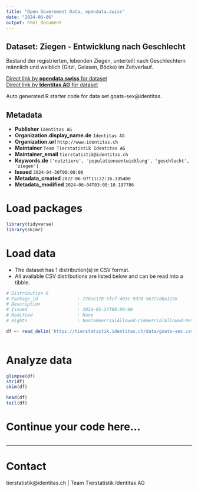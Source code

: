 ```yaml
---
title: "Open Government Data, opendata.swiss"
date: "2024-06-06"
output: html_document
---
```


## Dataset: Ziegen - Entwicklung nach Geschlecht

Bestand der registrierten, lebenden Ziegen, unterteilt nach Geschlechtern männlich und weiblich (Gitzi, Geissen, Böcke) im Zeitverlauf. 

[Direct link by **opendata.swiss** for dataset](https://opendata.swiss/de/dataset/ziegen-entwicklung-nach-geschlecht)<br>
[Direct link by **Identitas AG** for dataset](https://tierstatistik.identitas.ch/)

Auto generated R starter code for data set goats-sex@identitas.

## Metadata

- **Publisher** `Identitas AG`
- **Organization.display_name.de** `Identitas AG`
- **Organization.url** `http://www.identitas.ch`
- **Maintainer** `Team Tierstatistik Identitas AG`
- **Maintainer_email** `tierstatistik@identitas.ch`
- **Keywords.de** `['nutztiere', 'populationsentwicklung', 'geschlecht', 'ziegen']`
- **Issued** `2024-04-30T00:00:00`
- **Metadata_created** `2022-06-07T11:22:16.335400`
- **Metadata_modified** `2024-06-04T03:08:10.197786`


# Load packages

```r

library(tidyverse)
library(skimr)

```

# Load data

-   The dataset has 1 distribution(s) in CSV format.
-   All available CSV distributions are listed below and can be read into a tibble.

```r

# Distribution 0
# Package_id               : 728ae178-5fcf-4031-9d78-5672cd8a1258
# Description              : 
# Issued                   : 2024-05-27T00:00:00
# Modified                 : None
# Rights                   : NonCommercialAllowed-CommercialAllowed-ReferenceRequired

df <- read_delim('https://tierstatistik.identitas.ch/data/goats-sex.csv')



```

# Analyze data

```r

glimpse(df)
str(df)
skim(df)

head(df)
tail(df)

```

# Continue your code here...

```r

```

------------------------------------------------------------------------

# Contact

tierstatistik@identitas.ch | Team Tierstatistik Identitas AG
